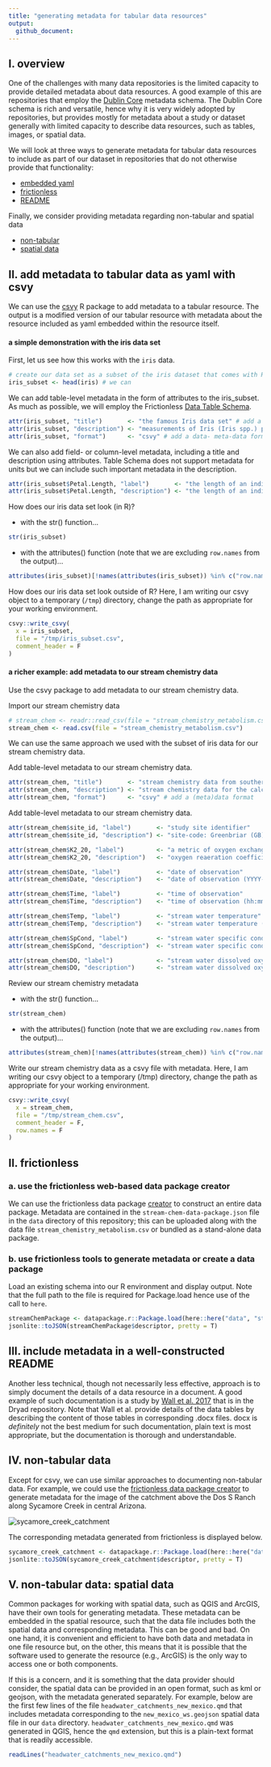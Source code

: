 ```yaml
---
title: "generating metadata for tabular data resources"
output:
  github_document:
---
```


## I. overview

One of the challenges with many data repositories is the limited capacity to provide detailed metadata about data resources. A good example of this are repositories that employ the [Dublin Core](https://dublincore.org/) metadata schema. The Dublin Core schema is rich and versatile, hence why it is very widely adopted by repositories, but provides mostly for metadata about a study or dataset generally with limited capacity to describe data resources, such as tables, images, or spatial data.

We will look at three ways to generate metadata for tabular data resources to include as part of our dataset in repositories that do not otherwise provide that functionality:

- [embedded yaml](https://github.com/SOS598-RDM/rdm-lecture-metadata/blob/master/data/stream_chemistry_metadata.md#i-add-metadata-to-tabular-data-as-yaml-with-csvy)
- [frictionless](https://github.com/SOS598-RDM/rdm-lecture-metadata/blob/master/data/stream_chemistry_metadata.md#ii-frictionless)
- [README](https://github.com/SOS598-RDM/rdm-lecture-metadata/blob/master/data/stream_chemistry_metadata.md#iii-include-metadata-in-a-well-constructed-readme)

Finally, we consider providing metadata regarding non-tabular and spatial data

- [non-tabular](https://github.com/SOS598-RDM/rdm-lecture-metadata/blob/master/data/stream_chemistry_metadata.md#ii-frictionless)
- [spatial data](https://github.com/SOS598-RDM/rdm-lecture-metadata/blob/master/data/stream_chemistry_metadata.md#ii-frictionless)

## II. add metadata to tabular data as yaml with csvy

We can use the [csvy](https://github.com/leeper/csvy) R package to add metadata to a tabular resource. The output is a modified version of our tabular resource with metadata about the resource included as yaml embedded within the resource itself.

#### a simple demonstration with the iris data set

First, let us see how this works with the `iris` data.

```r

# create our data set as a subset of the iris dataset that comes with R 
iris_subset <- head(iris) # we can 
```

We can add table-level metadata in the form of attributes to the iris_subset. As much as possible, we will employ the Frictionless [Data Table Schema](https://frictionlessdata.io/specs/table-schema/).

```r

attr(iris_subset, "title")       <- "the famous Iris data set" # add a title
attr(iris_subset, "description") <- "measurements of Iris (Iris spp.) plants" # add a description
attr(iris_subset, "format")      <- "csvy" # add a data- meta-data format
```

We can also add field- or column-level metadata, including a title and description using attributes. Table Schema does not support metadata for units but we can include such important metadata in the description.

```r

attr(iris_subset$Petal.Length, "label")       <- "the length of an individual petal" # label will ultimately map to title
attr(iris_subset$Petal.Length, "description") <- "the length of an individual petal in units of millimeter" # add a description
```

How does our iris data set look (in R)?

* with the str() function...

```r

str(iris_subset)
```

*  with the attributes() function (note that we are excluding `row.names` from the output)...

```r

attributes(iris_subset)[!names(attributes(iris_subset)) %in% c("row.names")]
```

How does our iris data set look outside of R? Here, I am writing our csvy object to a temporary (`/tmp`) directory, change the path as appropriate for your working environment.

```r

csvy::write_csvy(
  x = iris_subset,
  file = "/tmp/iris_subset.csv",
  comment_header = F
)
```

#### a richer example: add metadata to our stream chemistry data

Use the csvy package to add metadata to our stream chemistry data.

Import our stream chemistry data

```r

# stream_chem <- readr::read_csv(file = "stream_chemistry_metabolism.csv")
stream_chem <- read.csv(file = "stream_chemistry_metabolism.csv")
```

We can use the same approach we used with the subset of iris data for our stream chemistry data.

Add table-level metadata to our stream chemistry data.

```r

attr(stream_chem, "title")       <- "stream chemistry data from southern Appalachian mountain streams, 2013" # add a title
attr(stream_chem, "description") <- "stream chemistry data for the calculation of ecosystem metabolism collected with automated data loggers from four headwater streams in the southern Appalachian mountain region during summer 2013" # add a description
attr(stream_chem, "format")      <- "csvy" # add a (meta)data format
```

Add table-level metadata to our stream chemistry data.

```r

attr(stream_chem$site_id, "label")       <- "study site identifier"
attr(stream_chem$site_id, "description") <- "site-code: Greenbriar (GB), Stone Crop (SC), Hugh White Creek (HWC)"

attr(stream_chem$K2_20, "label")         <- "a metric of oxygen exchange across the air-water interface"
attr(stream_chem$K2_20, "description")   <- "oxygen reaeration coefficient (per day)"

attr(stream_chem$Date, "label")          <- "date of observation"
attr(stream_chem$Date, "description")    <- "date of observation (YYYY-MM-DD)"

attr(stream_chem$Time, "label")          <- "time of observation"
attr(stream_chem$Time, "description")    <- "time of observation (hh:mm:ss)"

attr(stream_chem$Temp, "label")          <- "stream water temperature"
attr(stream_chem$Temp, "description")    <- "stream water temperature (degrees Celsius)"

attr(stream_chem$SpCond, "label")        <- "stream water specific conductance"
attr(stream_chem$SpCond, "description")  <- "stream water specific conductance (microSiemens per centimeter)"

attr(stream_chem$DO, "label")            <- "stream water dissolved oxygen concentration"
attr(stream_chem$DO, "description")      <- "stream water dissolved oxygen concentration (milligrams per liter)"
```

Review our stream chemistry metadata

* with the str() function...

```r

str(stream_chem)
```

*  with the attributes() function (note that we are excluding `row.names` from the output)...

```r

attributes(stream_chem)[!names(attributes(stream_chem)) %in% c("row.names")]
```

Write our stream chemistry data as a csvy file with metadata. Here, I am writing our csvy object to a temporary (/tmp) directory, change the path as appropriate for your working environment.

```r

csvy::write_csvy(
  x = stream_chem, 
  file = "/tmp/stream_chem.csv",
  comment_header = F,
  row.names = F
)
```

## II. frictionless

### a. use the frictionless web-based data package creator

We can use the frictionless data package [creator](https://create.frictionlessdata.io/) to construct an entire data package. Metadata are contained in the `stream-chem-data-package.json` file in the `data` directory of this repository; this can be uploaded along with the data file `stream_chemistry_metabolism.csv` or bundled as a stand-alone data package.

### b. use frictionless tools to generate metadata or create a data package

Load an existing schema into our R environment and display output. Note that the full path to the file is required for Package.load hence use of the call to `here`.

```r

streamChemPackage <- datapackage.r::Package.load(here::here("data", "stream-chem-data-package.json"))
jsonlite::toJSON(streamChemPackage$descriptor, pretty = T)
```

## III. include metadata in a well-constructed README

Another less technical, though not necessarily less effective, approach is to simply document the details of a data resource in a document. A good example of such documentation is a study by [Wall et al. 2017](https://datadryad.org/stash/dataset/doi:10.5061/dryad.5vg70) that is in the Dryad repository. Note that Wall et al. provide details of the data tables by describing the content of those tables in corresponding .docx files. docx is *definitely* not the best medium for such documentation, plain text is most appropriate, but the documentation is thorough and understandable.

## IV. non-tabular data

Except for csvy, we can use similar approaches to documenting non-tabular data. For example, we could use the [frictionless data package creator](https://create.frictionlessdata.io/) to generate metadata for the image of the catchment above the Dos S Ranch along Sycamore Creek in central Arizona.

<img src="syc_ss_mapview.png" alt="sycamore_creek_catchment">

The corresponding metadata generated from frictionless is displayed below.

```r

sycamore_creek_catchment <- datapackage.r::Package.load(here::here("data", "sycamore-creek-catchment.json"))
jsonlite::toJSON(sycamore_creek_catchment$descriptor, pretty = T)
```

## V. non-tabular data: spatial data

Common packages for working with spatial data, such as QGIS and ArcGIS, have their own tools for generating metadata. These metadata can be embedded in the spatial resource, such that the data file includes both the spatial data and corresponding metadata. This can be good and bad. On one hand, it is convenient and efficient to have both data and metadata in one file resource but, on the other, this means that it is possible that the software used to generate the resource (e.g., ArcGIS) is the only way to access one or both components.

If this is a concern, and it is something that the data provider should consider, the spatial data can be provided in an open format, such as kml or geojson, with the metadata generated separately. For example, below are the first few lines of the file `headwater_catchments_new_mexico.qmd` that includes metadata corresponding to the `new_mexico_ws.geojson` spatial data file in our `data` directory. `headwater_catchments_new_mexico.qmd` was generated in QGIS, hence the `qmd` extension, but this is a plain-text format that is readily accessible.

```r

readLines("headwater_catchments_new_mexico.qmd")
```
